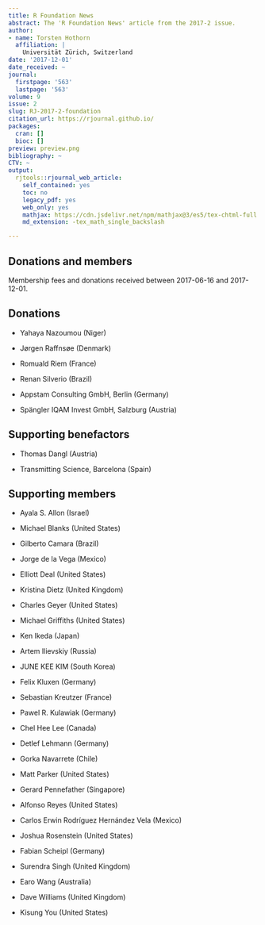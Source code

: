 ```yaml
---
title: R Foundation News
abstract: The 'R Foundation News' article from the 2017-2 issue.
author:
- name: Torsten Hothorn
  affiliation: |
    Universität Zürich, Switzerland
date: '2017-12-01'
date_received: ~
journal:
  firstpage: '563'
  lastpage: '563'
volume: 9
issue: 2
slug: RJ-2017-2-foundation
citation_url: https://rjournal.github.io/
packages:
  cran: []
  bioc: []
preview: preview.png
bibliography: ~
CTV: ~
output:
  rjtools::rjournal_web_article:
    self_contained: yes
    toc: no
    legacy_pdf: yes
    web_only: yes
    mathjax: https://cdn.jsdelivr.net/npm/mathjax@3/es5/tex-chtml-full.js
    md_extension: -tex_math_single_backslash

---
```


::: article
# Donations and members

Membership fees and donations received between 2017-06-16 and
2017-12-01.

## Donations

-   Yahaya Nazoumou (Niger)

-   Jørgen Raffnsøe (Denmark)

-   Romuald Riem (France)

-   Renan Silverio (Brazil)

-   Appstam Consulting GmbH, Berlin (Germany)

-   Spängler IQAM Invest GmbH, Salzburg (Austria)

## Supporting benefactors

-   Thomas Dangl (Austria)

-   Transmitting Science, Barcelona (Spain)

## Supporting members

-   Ayala S. Allon (Israel)

-   Michael Blanks (United States)

-   Gilberto Camara (Brazil)

-   Jorge de la Vega (Mexico)

-   Elliott Deal (United States)

-   Kristina Dietz (United Kingdom)

-   Charles Geyer (United States)

-   Michael Griffiths (United States)

-   Ken Ikeda (Japan)

-   Artem Ilievskiy (Russia)

-   JUNE KEE KIM (South Korea)

-   Felix Kluxen (Germany)

-   Sebastian Kreutzer (France)

-   Pawel R. Kulawiak (Germany)

-   Chel Hee Lee (Canada)

-   Detlef Lehmann (Germany)

-   Gorka Navarrete (Chile)

-   Matt Parker (United States)

-   Gerard Pennefather (Singapore)

-   Alfonso Reyes (United States)

-   Carlos Erwin Rodríguez Hernández Vela (Mexico)

-   Joshua Rosenstein (United States)

-   Fabian Scheipl (Germany)

-   Surendra Singh (United Kingdom)

-   Earo Wang (Australia)

-   Dave Williams (United Kingdom)

-   Kisung You (United States)
:::
